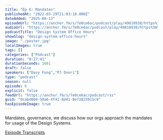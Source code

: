 ```yaml
---
title: "Ep 6: Mandates"
publishedAt: "2022-03-29T21:03:18.000Z"
dateAdded: "2025-06-13"
episodeUrl: "https://anchor.fm/s/7e0ce6ac/podcast/play/49810938/https%3A%2F%2Fd3ctxlq1ktw2nl.cloudfront.net%2Fstaging%2F2022-2-29%2F256718222-44100-2-493945326d20b.m4a"
audioUrl: "https://anchor.fm/s/7e0ce6ac/podcast/play/49810938/https%3A%2F%2Fd3ctxlq1ktw2nl.cloudfront.net%2Fstaging%2F2022-2-29%2F256718222-44100-2-493945326d20b.m4a"
podcastTitle: "Design System Office Hours"
showSlug: "design-system-office-hours"
image: "./poster.jpg"
localImages: true
tags: []
categories: ["Podcast"]
duration: "0:27:41"
durationSeconds: 1661
draft: false
speakers: ["Davy Fung","PJ Onori"]
type: "podcast"
season: null
episode: 6
explicit: false
feedUrl: "https://anchor.fm/s/7e0ce6ac/podcast/rss"
guid: "9cabd604-50a6-4f41-8d41-8e72825915c9"
hasEpisodeImage: true
---
```

Mandates, governance, we discuss how our orgs approach the mandates for usage of the Design Systems.

[Episode Transcripts](https://docs.google.com/document/d/1eBPOj7pQJBKCsc4uWlMM1XwwfTOLiK7Av_qEbwu2F_M/edit)
